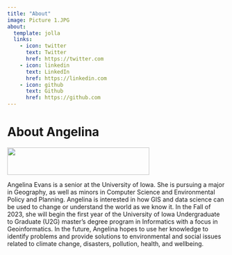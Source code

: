 ```yaml
---
title: "About"
image: Picture 1.JPG
about:
  template: jolla
  links:
    - icon: twitter
      text: Twitter
      href: https://twitter.com
    - icon: linkedin
      text: LinkedIn
      href: https://linkedin.com
    - icon: github
      text: Github
      href: https://github.com
---
```


# About Angelina

![](Picture%201.JPG){width="327" height="63"}

Angelina Evans is a senior at the University of Iowa. She is pursuing a major in Geography, as well as minors in Computer Science and Environmental Policy and Planning. Angelina is interested in how GIS and data science can be used to change or understand the world as we know it. In the Fall of 2023, she will begin the first year of the University of Iowa Undergraduate to Graduate (U2G) master's degree program in Informatics with a focus in Geoinformatics. In the future, Angelina hopes to use her knowledge to identify problems and provide solutions to environmental and social issues related to climate change, disasters, pollution, health, and wellbeing.
